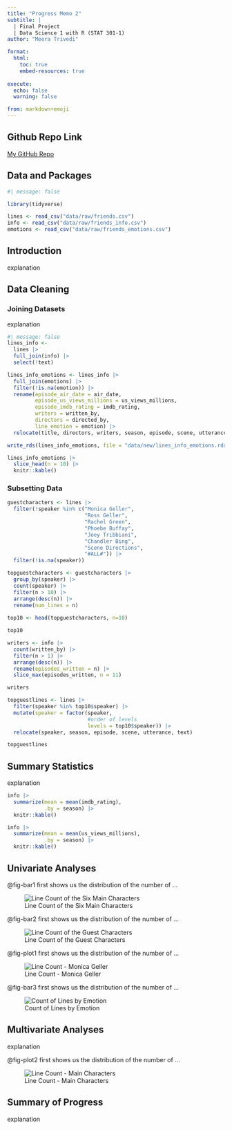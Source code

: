 ```yaml
---
title: "Progress Memo 2"
subtitle: |
  | Final Project 
  | Data Science 1 with R (STAT 301-1)
author: "Meera Trivedi"

format:
  html:
    toc: true
    embed-resources: true
    
execute:
  echo: false
  warning: false

from: markdown+emoji 
---
```


::: {.callout-tip icon="false"}
## Github Repo Link

[My GitHub Repo](https://github.com/stat301-1-2023-fall/final-project-1-meeratrivedi.git)
:::

## Data and Packages

```r
#| message: false

library(tidyverse)

lines <- read_csv("data/raw/friends.csv")
info <- read_csv("data/raw/friends_info.csv")
emotions <- read_csv("data/raw/friends_emotions.csv")
```

## Introduction

explanation

## Data Cleaning

### Joining Datasets

explanation

```r
#| message: false
lines_info <- 
  lines |> 
  full_join(info) |> 
  select(!text)

lines_info_emotions <- lines_info |> 
  full_join(emotions) |> 
  filter(!is.na(emotion)) |> 
  rename(episode_air_date = air_date, 
         episode_us_views_millions = us_views_millions, 
         episode_imdb_rating = imdb_rating, 
         writers = written_by,
         directors = directed_by,
         line_emotion = emotion) |> 
  relocate(title, directors, writers, season, episode, scene, utterance, speaker, line_emotion, episode_air_date, episode_us_views_millions, episode_imdb_rating)

write_rds(lines_info_emotions, file = "data/new/lines_info_emotions.rda")

lines_info_emotions |> 
  slice_head(n = 10) |> 
  knitr::kable()
```


### Subsetting Data

```r
guestcharacters <- lines |> 
  filter(!speaker %in% c("Monica Geller", 
                         "Ross Geller", 
                         "Rachel Green", 
                         "Phoebe Buffay", 
                         "Joey Tribbiani", 
                         "Chandler Bing", 
                         "Scene Directions", 
                         "#ALL#")) |> 
  filter(!is.na(speaker))

topguestcharacters <- guestcharacters |> 
  group_by(speaker) |> 
  count(speaker) |> 
  filter(n > 10) |> 
  arrange(desc(n)) |> 
  rename(num_lines = n)
  
top10 <- head(topguestcharacters, n=10)

top10
```

```r
writers <- info |> 
  count(written_by) |>
  filter(n > 1) |> 
  arrange(desc(n)) |> 
  rename(episodes_written = n) |> 
  slice_max(episodes_written, n = 11)

writers
```

```r
topguestlines <- lines |> 
  filter(speaker %in% top10$speaker) |> 
  mutate(speaker = factor(speaker, 
                          #order of levels
                          levels = top10$speaker)) |> 
  relocate(speaker, season, episode, scene, utterance, text)

topguestlines
```



## Summary Statistics

explanation

```r
info |> 
  summarize(mean = mean(imdb_rating), 
            .by = season) |>
  knitr::kable()
```


```r
info |> 
  summarize(mean = mean(us_views_millions), 
            .by = season) |> 
  knitr::kable()
```

## Univariate Analyses

@fig-bar1 first shows us the distribution of the number of ... 

![Line Count of the Six Main Characters](plots/line_dist_maincharacters.png){#fig-bar1}

@fig-bar2 first shows us the distribution of the number of ... 

![Line Count of the Guest Characters](plots/line_dist_guestcharacters.png){#fig-bar2}



@fig-plot1 first shows us the distribution of the number of ... 

![Line Count - Monica Geller](plots/line_by_season_monica.png){#fig-plot1}

@fig-bar3 first shows us the distribution of the number of ... 

![Count of Lines by Emotion](plots/emotions_count.png){#fig-bar3}

## Multivariate Analyses

explanation

@fig-plot2 first shows us the distribution of the number of ... 

![Line Count - Main Characters](plots/line_by_season_maincharacters.png){#fig-plot2}



## Summary of Progress

explanation

